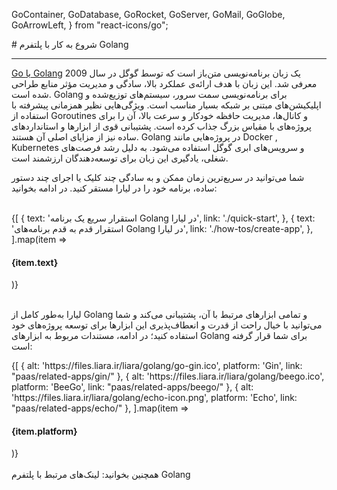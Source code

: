 
  GoContainer,
  GoDatabase,
  GoRocket,
  GoServer,
  GoMail,
  GoGlobe,
  GoArrowLeft,
} from "react-icons/go";


<Layout>
<Head>
<title>مستندات شروع به کار با Golang - لیارا</title>

<meta property="og:title" content="مستندات خدمات رایانش ابری لیارا" />
<meta property="og:description" content="مستندات شروع به کار با پلتفرم Golang در لیارا"  />
<meta property="og:image" content="https://files.liara.ir/liara/logos/liara-poster.jpg" />
</Head>
# شروع به کار با پلتفرم Golang
<hr className="mb-2" />

<a href="https://go.dev/" className="text-[#2196f3] ">Go یا Golang</a> یک زبان برنامه‌نویسی متن‌باز است که توسط گوگل در سال 2009 معرفی شد. این زبان با هدف ارائه‌ی عملکرد بالا، سادگی و مدیریت مؤثر منابع طراحی شده است. Golang برای برنامه‌نویسی سمت سرور، سیستم‌های توزیع‌شده و اپلیکیشن‌های مبتنی بر شبکه بسیار مناسب است. ویژگی‌هایی نظیر همزمانی پیشرفته با استفاده از Goroutines و کانال‌ها، مدیریت حافظه خودکار و سرعت بالا، آن را برای پروژه‌های با مقیاس بزرگ جذاب کرده است. پشتیبانی قوی از ابزارها و استانداردهای ساده نیز از مزایای اصلی آن هستند. Golang در پروژه‌هایی مانند Docker , Kubernetes و سرویس‌های ابری گوگل استفاده می‌شود. به دلیل رشد فرصت‌های شغلی، یادگیری این زبان برای توسعه‌دهندگان ارزشمند است.







 شما می‌توانید در سریع‌ترین زمان ممکن و به سادگی چند کلیک یا اجرای چند دستور ساده، برنامه خود را در لیارا مستقر کنید. در ادامه بخوانید:

<br />

<div className="grid md:grid-cols-2 gap-4">
            {[
    {
      text: 'استقرار سریع یک برنامه Golang در لیارا',
      link: './quick-start',
    },
    {
      text: 'استقرار قدم به قدم برنامه‌های Golang در لیارا',
      link: './how-tos/create-app',
    },
  ].map(item =>
              <Link href={item.link}>
                <Card className="flex cursor-pointer w-full items-center justify-between">
                  <div className="flex items-center gap-3">
                    <h4>
                      {item.text}
                    </h4>
                  </div>
                  <GoArrowLeft className="ml-1" />
                </Card>
              </Link>
            )}
          </div>

<br />

لیارا به‌طور کامل از Golang و تمامی ابزارهای مرتبط با آن، پشتیبانی می‌کند و شما می‌توانید با خیال راحت از قدرت و انعطاف‌پذیری این ابزارها برای توسعه پروژه‌های خود استفاده کنید؛
در ادامه، مستندات مربوط به ابزارهای Golang برای شما قرار گرفته است:
<br />

<div className="grid md:grid-cols-3 gap-4">
            {[
    { alt: 'https://files.liara.ir/liara/golang/go-gin.ico', platform: 'Gin', link: "paas/related-apps/gin/" },
    { alt: 'https://files.liara.ir/liara/golang/beego.ico', platform: 'BeeGo', link: "paas/related-apps/beego/" },
    { alt: 'https://files.liara.ir/liara/golang/echo-icon.png', platform: 'Echo', link: "paas/related-apps/echo/" },
  ].map(item =>
              <Link href={item.link}>
                <Card className="flex cursor-pointer w-full items-center justify-between">
                  <div className="flex items-center gap-3">
                    <div className="w-[40px] p-1  bg-[#333] rounded-lg">
                      <PlatformIcon platform={item.alt} />
                    </div>
                    <h4>
                      {item.platform}
                    </h4>
                  </div>
                  <GoArrowLeft className="ml-1" />
                </Card>
              </Link>
            )}
          </div>
<br />

<Alert variant="success">
همچنین بخوانید:
<Link href='./related-links' className="text-[#2196f3] ">
 لینک‌های مرتبط با پلتفرم Golang
</Link>
</Alert>

</Layout>